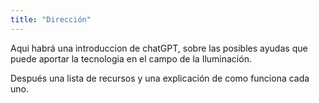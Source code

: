 ```yaml
---
title: "Dirección"
---
```


Aqui habrá una introduccion de chatGPT, sobre las posibles ayudas que puede aportar la tecnologia en el campo de la Iluminación.

Después una lista de recursos y una explicación de como funciona cada uno.